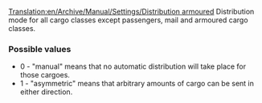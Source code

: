 [[Translation:en/Archive/Manual/Settings/Distribution armoured]]
Distribution mode for all cargo classes except passengers, mail and armoured cargo classes.

=== Possible values ===
* 0 - "manual" means that no automatic distribution will take place for those cargoes.
* 1 - "asymmetric" means that arbitrary amounts of cargo can be sent in either direction.